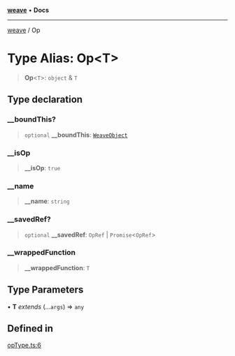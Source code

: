 [**weave**](/reference/typescript-sdk/weave/index) • **Docs**

***

[weave](/reference/typescript-sdk/weave/index) / Op

# Type Alias: Op\<T\>

> **Op**\<`T`\>: `object` & `T`

## Type declaration

### \_\_boundThis?

> `optional` **\_\_boundThis**: [`WeaveObject`](/reference/typescript-sdk/weave/classes/WeaveObject)

### \_\_isOp

> **\_\_isOp**: `true`

### \_\_name

> **\_\_name**: `string`

### \_\_savedRef?

> `optional` **\_\_savedRef**: `OpRef` \| `Promise`\<`OpRef`\>

### \_\_wrappedFunction

> **\_\_wrappedFunction**: `T`

## Type Parameters

• **T** *extends* (...`args`) => `any`

## Defined in

[opType.ts:6](https://github.com/wandb/weave/blob/e2313369cb35bc1b6f97c70539926dd951ead21e/sdks/node/src/opType.ts#L6)
